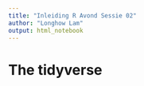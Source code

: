 ```yaml
---
title: "Inleiding R Avond Sessie 02"
author: "Longhow Lam"
output: html_notebook
---
```


# The tidyverse

```r

```


